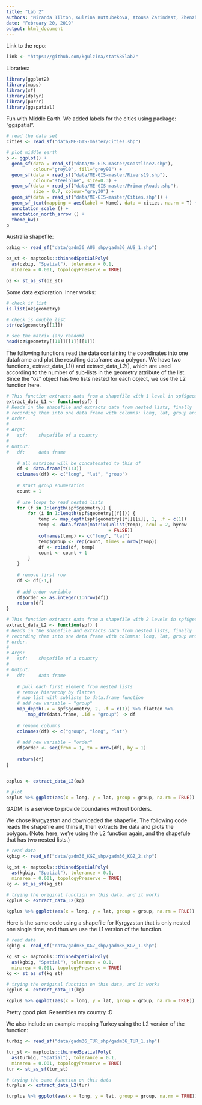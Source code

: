 ```yaml
---
title: "Lab 2"
authors: "Miranda Tilton, Gulzina Kuttubekova, Atousa Zarindast, Zhenzhen Chen"
date: "February 20, 2019"
output: html_document
---
```


Link to the repo:
```r
link <- "https://github.com/kgulzina/stat585lab2"
```



Libraries:
```r
library(ggplot2)
library(maps)
library(sf)
library(dplyr)
library(purrr)
library(ggspatial)
```



Fun with Middle Earth. We added labels for the cities using package: "ggspatial".
```r
# read the data set
cities <- read_sf("data/ME-GIS-master/Cities.shp")

# plot middle earth
p <- ggplot() +
  geom_sf(data = read_sf("data/ME-GIS-master/Coastline2.shp"), 
          colour="grey10", fill="grey90") +
  geom_sf(data = read_sf("data/ME-GIS-master/Rivers19.shp"), 
          colour="steelblue", size=0.3) +
  geom_sf(data = read_sf("data/ME-GIS-master/PrimaryRoads.shp"), 
          size = 0.7, colour="grey30") +
  geom_sf(data = read_sf("data/ME-GIS-master/Cities.shp")) +
  geom_sf_text(mapping = aes(label = Name), data = cities, na.rm = T) + 
  annotation_scale () + 
  annotation_north_arrow () +
  theme_bw()
p
```



Australia shapefile:
```r
ozbig <- read_sf("data/gadm36_AUS_shp/gadm36_AUS_1.shp")

oz_st <- maptools::thinnedSpatialPoly(
  as(ozbig, "Spatial"), tolerance = 0.1, 
  minarea = 0.001, topologyPreserve = TRUE)

oz <- st_as_sf(oz_st)
```

Some data exploration. Inner works: 
```r
# check if list
is.list(oz$geometry)

# check is double list
str(oz$geometry[[1]])

# see the matrix (any random)
head(oz$geometry[[11]][[1]][[1]])
```


The following functions read the data containing the coordinates into one dataframe and plot the resulting dataframe as a polygon. We have two functions, extract_data_L1() and extract_data_L2(), which are used according to the number of sub-lists in the geometry attribute of the list. Since the "oz" object has two lists nested for each object, we use the L2 function here.

```r
# This function extracts data from a shapefile with 1 level in spf$geometry
extract_data_L1 <- function(spf) {
# Reads in the shapefile and extracts data from nested lists, finally
# recording them into one data frame with columns: long, lat, group and
# order.
#
# Args:
#   spf:    shapefile of a country
#
# Output:
#   df:     data frame
    
    # all matrices will be concatenated to this df
    df <- data.frame(t(1:3))
    colnames(df) <- c("long", "lat", "group")
    
    # start group enumeration
    count = 1
    
    # use loops to read nested lists
    for (f in 1:length(spf$geometry)) {
        for (i in 1:length(spf$geometry[[f]])) {
            temp <- map_depth(spf$geometry[[f]][[i]], 1, .f = c(1))
            temp <- data.frame(matrix(unlist(temp), ncol = 2, byrow
                                      = FALSE))
            colnames(temp) <- c("long", "lat")
            temp$group <- rep(count, times = nrow(temp))
            df <- rbind(df, temp)
            count <- count + 1
        }
    }
    
    # remove first row
    df <- df[-1,]
    
    # add order variable
    df$order <- as.integer(1:nrow(df))
    return(df)
}

# This function extracts data from a shapefile with 2 levels in spf$geometry
extract_data_L2 <- function(spf) {
# Reads in the shapefile and extracts data from nested lists, finally
# recording them into one data frame with columns: long, lat, group and
# order.
#
# Args:
#   spf:    shapefile of a country
#
# Output:
#   df:     data frame
    
    # pull each first element from nested lists
    # remove hierarchy by flatten
    # map list with sublists to data.frame function
    # add new variable = "group"
    map_depth(.x = spf$geometry, 2, .f = c(1)) %>% flatten %>% 
        map_dfr(data.frame, .id = "group") -> df 
    
    # rename columns
    colnames(df) <- c("group", "long", "lat")
    
    # add new variable = "order"
    df$order <- seq(from = 1, to = nrow(df), by = 1)
    
    return(df)
}


ozplus <- extract_data_L2(oz)

# plot
ozplus %>% ggplot(aes(x = long, y = lat, group = group, na.rm = TRUE)) + geom_polygon(colour = "black", fill = "grey50")
```




GADM: is a service to provide boundaries without borders.

We chose Kyrgyzstan and downloaded the shapefile. The following code reads the shapefile and thins it, then extracts the data and plots the polygon. (Note: here, we're using the L2 function again, and the shapefule that has two nested lists.)

```r
# read data
kgbig <- read_sf("data/gadm36_KGZ_shp/gadm36_KGZ_2.shp")

kg_st <- maptools::thinnedSpatialPoly(
  as(kgbig, "Spatial"), tolerance = 0.1, 
  minarea = 0.001, topologyPreserve = TRUE)
kg <- st_as_sf(kg_st)

# trying the original function on this data, and it works
kgplus <- extract_data_L2(kg)

kgplus %>% ggplot(aes(x = long, y = lat, group = group, na.rm = TRUE)) + geom_polygon(colour = "black", fill = "grey50")
```

Here is the same code using a shapefile for Kyrgyzstan that is only nested one single time, and thus we use the L1 version of the function.

```r
# read data
kgbig <- read_sf("data/gadm36_KGZ_shp/gadm36_KGZ_1.shp")

kg_st <- maptools::thinnedSpatialPoly(
  as(kgbig, "Spatial"), tolerance = 0.1, 
  minarea = 0.001, topologyPreserve = TRUE)
kg <- st_as_sf(kg_st)

# trying the original function on this data, and it works
kgplus <- extract_data_L1(kg)

kgplus %>% ggplot(aes(x = long, y = lat, group = group, na.rm = TRUE)) + geom_polygon(colour = "black", fill = "grey50")
```

Pretty good plot. Resembles my country :D


We also include an example mapping Turkey using the L2 version of the function:

```r
turbig <- read_sf("data/gadm36_TUR_shp/gadm36_TUR_1.shp")

tur_st <- maptools::thinnedSpatialPoly(
  as(turbig, "Spatial"), tolerance = 0.1, 
  minarea = 0.001, topologyPreserve = TRUE)
tur <- st_as_sf(tur_st)

# trying the same function on this data
turplus <- extract_data_L2(tur)

turplus %>% ggplot(aes(x = long, y = lat, group = group, na.rm = TRUE)) + geom_polygon(colour = "black", fill = "grey50")
```
